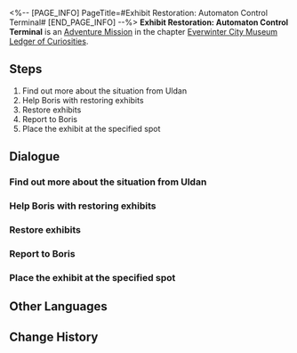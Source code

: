 <%-- [PAGE_INFO]
PageTitle=#Exhibit Restoration: Automaton Control Terminal#
[END_PAGE_INFO] --%>
{{Stub|Dialogue, characters, and location(s)}}
{{Mission Infobox
|id            = 8001207
|title         = 
|image         = Mission Exhibit Restoration: Automaton Control Terminal.png
|type          = Adventure
|event_name    = 
|chapter       = Everwinter City Museum Ledger of Curiosities
|requirements  = 
|summary       = Belobog's History and Culture Museum will be opening soon. Uldan is collecting appropriate exhibits to ensure a successful opening.<br />You have helped Exhibit Restorer Boris restore the automaton control terminal, adding another valuable piece to the museum's collection.
|characters    = <!--characters that appear in this mission-->
|startLocation = <!--location as it intially appears on the mission screen-->
|world         = <!--i.e. Penacony-->
|area          = <!--i.e. A Child's Dream-->
|prev          = 
|next          = 
|exp           = 
|credits       = 
|stellarJade   = 
|other         = 
}}
'''Exhibit Restoration: Automaton Control Terminal''' is an [[Adventure Mission]] in the chapter [[Everwinter City Museum Ledger of Curiosities]].

==Steps==
# Find out more about the situation from Uldan
# Help Boris with restoring exhibits
# Restore exhibits
# Report to Boris
# Place the exhibit at the specified spot

<!--
==Gameplay Notes==

--><!--
==Trial Character==

-->
==Dialogue==
{{Stub Dialogue}}
===Find out more about the situation from Uldan===
{{Mission Description|type=adventure|location=<!--to be added-->|Belobog's History and Culture Museum will be opening soon. Uldan is collecting appropriate exhibits to ensure a successful opening.<br />Boris, the restorer of the museum, seems to be troubled. Go and find him at the restoration room.}}
{{Dialogue Start}}
:{{tx}}
{{Dialogue End}}

===Help Boris with restoring exhibits===
{{Mission Description|type=adventure|location=<!--to be added-->|update|Belobog's History and Culture Museum will be opening soon. Uldan is collecting appropriate exhibits to ensure a successful opening.<br />Boris, the restorer of the museum, seems to be troubled. Go and find him at the restoration room.}}
{{Dialogue Start}}
:{{tx}}
{{Dialogue End}}

===Restore exhibits===
{{Mission Description|type=adventure|location=<!--to be added-->|update|Belobog's History and Culture Museum will be opening soon. Uldan is collecting appropriate exhibits to ensure a successful opening.<br />Boris, the restorer of the museum, seems to be troubled. Go and find him at the restoration room.}}
{{Dialogue Start}}
:{{tx}}
{{Dialogue End}}

===Report to Boris===
{{Mission Description|type=adventure|location=<!--to be added-->|update|Belobog's History and Culture Museum will be opening soon. Uldan is collecting appropriate exhibits to ensure a successful opening.<br />Boris, the restorer of the museum, seems to be troubled. Go and find him at the restoration room.}}
{{Dialogue Start}}
:{{tx}}
{{Dialogue End}}

===Place the exhibit at the specified spot===
{{Mission Description|type=adventure|location=<!--to be added-->|update|Belobog's History and Culture Museum will be opening soon. Uldan is collecting appropriate exhibits to ensure a successful opening.<br />Boris, the restorer of the museum, seems to be troubled. Go and find him at the restoration room.}}
{{Dialogue Start}}
:{{tx}}
{{Dialogue End}}

==Other Languages==
{{Other Languages
|en   = Exhibit Restoration: Automaton Control Terminal
|zhs  = 藏品修复•自动机兵操作终端
|zht  = 館藏修復•自動機兵操作終端機
|ja   = 収蔵品修復・自動機兵操作端末
|ko   = 소장품 수리•자동 기갑병 조종 단말 장치
|es   = Restauración de objeto: terminal de control autómata
|fr   = Restauration de pièce d'exposition : Terminal de contrôle d'automate
|ru   = Реставрация экспонатов: Терминал автоматона
|th   = ซ่อมแซมวัตถุจัดแสดง: เทอร์มินัลควบคุม Automaton
|vi   = Chỉnh Sửa Vật Sưu Tập - Bộ Điều Khiển Cỗ Máy Tự Động
|de   = Restauration: Kontrollterminal für Automaton
|id   = Perbaikan Koleksi: Terminal Kontrol Automaton
|pt   = Restauração de Obras: Terminal de Controle de Autômato
}}

==Change History==
{{Change History|1.1}}
